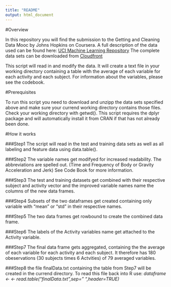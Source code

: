 ```yaml
---
title: "README"
output: html_document
---
```


#Overview

In this repository you will find the submission to the Getting and Cleaning Data Mooc
by Johns Hopkins on Coursera.
A full description of the data used can be found here:
[UCI Machine Learning Repository](http://archive.ics.uci.edu/ml/datasets/Human+Activity+Recognition+Using+Smartphones)
The complete data sets can be downloaded from
[Cloudfront](https://d396qusza40orc.cloudfront.net/getdata%2Fprojectfiles%2FUCI%20HAR%20Dataset.zip)

This script will read in and modify the data. It will create a text file in your working directory
containing a table with the average of each variable for each activity and each subject.
For information about the variables, please see the codebook.

#Prerequisites

To run this script you need to download and unzipp the data sets specified above 
and make sure your currend working directory contains those files. 
Check your working directory with getwd().
This script requires the dplyr package and will automatically install it from CRAN if that has not 
already been done.

#How it works

###Step1
The script will read in the test and training data sets as well as all labeling and feature data 
using data.table(). 

###Step2
The variable names get modifyed for increased readability.
The abbreviations are spelled out. (Time and Frequency of Body or Gravity Acceleration and Jerk)
See Code Book for more information.

###Step3
The test and training datasets get combined with their respective subject and activity vector and
the improved variable names name the columns of the new data frames.

###Step4
Subsets of the two dataframes get created containing only variable with "mean" or "std" in their 
respective names. 

###Step5
The two data frames get rowbound to create the combined data frame.

###Step6
The labels of the Activity variables name get attached to the Activity variable.

###Step7
The final data frame gets aggregated, containing the the average of each variable for each activity and each subject. It therefore has 180 obeservations (30 subjects times 6 Actvities) of 79 averaged variables.

###Step8
the file finalData.txt containing the table from Step7 will be created in the currend directory.
To read this file back into R use:
*dataframe <- <- read.table("finalData.txt",sep=" ",header=TRUE)*


